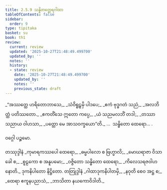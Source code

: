 ```yaml
---
title: 2.5.9 သန္ဓိတတ္ထေရဂါထာ
tableOfContents: false
sidebar:
  order: 9
type: tipitaka
basket: su
book: th1
review:
  current: review
  updated: '2025-10-27T21:48:49.499700'
  updated_by: ''
  notes: ''
  history:
  - state: review
    date: '2025-10-27T21:48:49.499700'
    updated_by: ''
    notes: ''
    previous_state: draft
---
```



<ReviewStatus review={frontmatter.review} showDetails={true} />

<HypothesisAnnotation frontmatter={frontmatter} />

<DynamicBreadcrumb />

<Division number="217" book="th1" e="ch" v="19" p="261">

<Paragraph number="426" type="verses" book="th1">
_“အဿတ္ထေ ဟရိတောဘာသေ,_  
_သံဝိရူဠှမှိ ပါဒပေ;_  
_ဧကံ ဗုဒ္ဓဂတံ သညံ,_  
_အလဘိတ္ထံ ပတိဿတော._  

</Paragraph>

</Division>
<Division number="218" book="th1" e="ch" v="19" p="261">

<Paragraph number="427" type="verses" book="th1">
_ဧကတိံသေ ဣတော ကပ္ပေ,_  
_ယံ သညမလဘိံ တဒါ;_  
_တဿာ သညာယ ဝါဟသာ,_  
_ပတ္တော မေ အာသဝက္ခယော”တိ._  


</Paragraph>
</Division>

<Paragraph number="428" type="center" book="th1">
…  သန္ဓိတော ထေရော… .

  
ဝဂ္ဂေါ ပဉ္စမော.



</Paragraph>

<Paragraph number="429" type="center" book="th1">
တဿုဒ္ဒါနံ


</Paragraph>

<Paragraph number="430" type="verses" book="th1">
_ကုမာရကဿပေါ ထေရော,_  
_ဓမ္မပါလော စ ဗြဟ္မာလိ;_  
_မောဃရာဇာ ဝိသာခေါ စ,_  
_စူဠကော စ အနူပမော;_  
_ဝဇ္ဇိတော သန္ဓိတော ထေရော,_  
_ကိလေသရဇဝါဟနောတိ._  


</Paragraph>

<Paragraph number="431" type="center" book="th1">
ဒုကနိပါတော နိဋ္ဌိတော.



</Paragraph>

<Paragraph number="432" type="center" book="th1">
တတြုဒ္ဒါနံ


</Paragraph>

<Paragraph number="433" type="verses" book="th1">
_ဂါထာဒုကနိပါတမှိ,_  
_နဝုတိ စေဝ အဋ္ဌ စ;_  
_ထေရာ ဧကူနပညာသံ,_  
_ဘာသိတာ နယကောဝိဒါတိ._
</Paragraph>